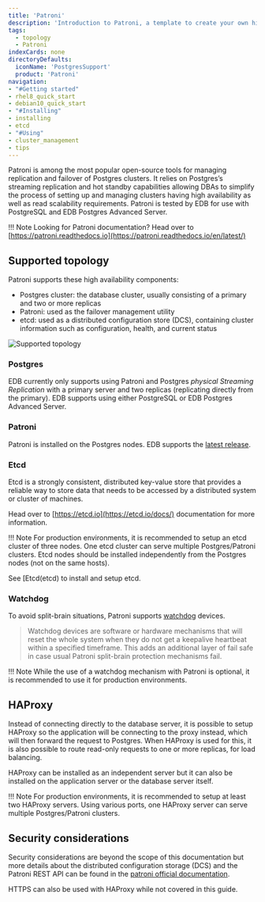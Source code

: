 ```yaml
---
title: 'Patroni'
description: 'Introduction to Patroni, a template to create your own high-availability solution'
tags:
  - topology
  - Patroni
indexCards: none
directoryDefaults:
  iconName: 'PostgresSupport'
  product: 'Patroni'
navigation:
- "#Getting started"
- rhel8_quick_start
- debian10_quick_start
- "#Installing"
- installing
- etcd
- "#Using"
- cluster_management
- tips
---
```


Patroni is among the most popular open-source tools for managing replication and failover of Postgres clusters. It relies on Postgres’s streaming replication and hot standby capabilities allowing DBAs to simplify the process of setting up and managing clusters having high availability as well as read scalability requirements. Patroni is tested by EDB for use with PostgreSQL and EDB Postgres Advanced Server.

!!! Note
    Looking for Patroni documentation? Head over to [https://patroni.readthedocs.io](https://patroni.readthedocs.io/en/latest/)

## Supported topology

Patroni supports these high availability components:
* Postgres cluster: the database cluster, usually consisting of a primary and two or more replicas
* Patroni: used as the failover management utility
* etcd: used as a distributed configuration store (DCS), containing cluster information such as configuration, health, and current status

![Supported topology](images/supported-arch.png)

### Postgres

EDB currently only supports using Patroni and Postgres _physical Streaming Replication_ with a primary server and two replicas (replicating directly from the primary). EDB supports using either PostgreSQL or EDB Postgres Advanced Server.

### Patroni

Patroni is installed on the Postgres nodes. EDB supports the [latest release](https://patroni.readthedocs.io/en/latest/releases.html#releases).

### Etcd

Etcd is a strongly consistent, distributed key-value store that provides a reliable way to store data that needs to be accessed by a distributed system or cluster of machines.

Head over to [https://etcd.io](https://etcd.io/docs/) documentation for more information.

!!! Note
    For production environments, it is recommended to setup an etcd cluster of three nodes. One etcd cluster can serve multiple Postgres/Patroni clusters. Etcd nodes should be installed independently from the Postgres nodes (not on the same hosts).


See [Etcd(etcd) to install and setup etcd.

### Watchdog

To avoid split-brain situations, Patroni supports [watchdog](https://patroni.readthedocs.io/en/latest/watchdog.html) devices.

> Watchdog devices are software or hardware mechanisms that will reset the whole system when they do not get a keepalive heartbeat within a specified timeframe. This adds an additional layer of fail safe in case usual Patroni split-brain protection mechanisms fail.

!!! Note
    While the use of a watchdog mechanism with Patroni is optional, it is recommended to use it for production environments.


## HAProxy

Instead of connecting directly to the database server, it is possible to setup HAProxy so the application will be connecting to the proxy instead, which will then forward the request to Postgres. When HAProxy is used for this, it is also possible to route read-only requests to one or more replicas, for load balancing.

HAProxy can be installed as an independent server but it can also be installed on the application server or the database server itself.

!!! Note
    For production environments, it is recommended to setup at least two HAProxy servers. Using various ports, one HAProxy server can serve multiple Postgres/Patroni clusters.


## Security considerations

Security considerations are beyond the scope of this documentation but more details about the distributed configuration storage (DCS) and the Patroni REST API can be found in the [patroni official documentation](https://patroni.readthedocs.io/en/latest/security.html).

HTTPS can also be used with HAProxy while not covered in this guide.
